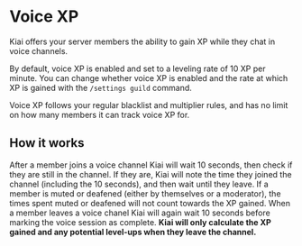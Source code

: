 # Voice XP

Kiai offers your server members the ability to gain XP while they chat in voice channels.

By default, voice XP is enabled and set to a leveling rate of 10 XP per minute. You can change whether voice XP is enabled and the rate at which XP is gained with the `/settings guild` command.

Voice XP follows your regular blacklist and multiplier rules, and has no limit on how many members it can track voice XP for.

## How it works

After a member joins a voice channel Kiai will wait 10 seconds, then check if they are still in the channel. If they are, Kiai will note the time they joined the channel (including the 10 seconds), and then wait until they leave. If a member is muted or deafened (either by themselves or a moderator), the times spent muted or deafened will not count towards the XP gained. When a member leaves a voice chanel Kiai will again wait 10 seconds before marking the voice session as complete. **Kiai will only calculate the XP gained and any potential level-ups when they leave the channel.**
